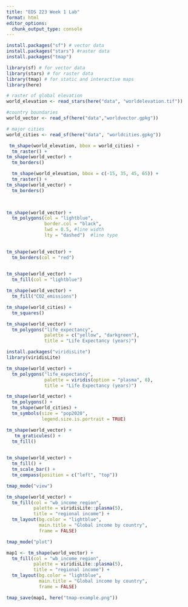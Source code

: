 ```yaml
---
title: "EDS 223 Week 1 Lab"
format: html
editor_options: 
  chunk_output_type: console
---
```


```r
install.packages("sf") # vector data
install.packages("stars") #raster data
install.packages("tmap")
```

```r
library(sf) # for vector data 
library(stars) # for raster data 
library(tmap) # for static and interactive maps
library(here)

```


```r
# raster of global elevation
world_elevation <- read_stars(here("data", "worldelevation.tif"))
```


```r
#country boundaries
world_vector <- read_sf(here("data","worldvector.gpkg"))
```


```r
# major cities 
world_cities <- read_sf(here("data", "worldcities.gpkg"))
```

```r


 tm_shape(world_elevation, bbox = world_cities) +
  tm_raster() +
tm_shape(world_vector) +
  tm_borders() 

  tm_shape(world_elevation, bbox = c(-15, 35, 45, 65)) +
  tm_raster() +
tm_shape(world_vector) +
  tm_borders() 

  
```



```r
tm_shape(world_vector) +
  tm_polygons(col = "lightblue",
              border.col = "black",
              lwd = 0.5, #line width
              lty = "dashed")  #line type
  

```


```r
tm_shape(world_vector) +
  tm_borders(col = "red")
  
```

```r
tm_shape(world_vector) +
  tm_fill(col = "lightblue")
```

```r
tm_shape(world_vector) +
  tm_fill("CO2_emissions")


```



```r
tm_shape(world_cities) +
  tm_squares()


```

```r
tm_shape(world_vector) +
  tm_polygons("life_expectancy", 
              palette = c("yellow", "darkgreen"),
              title = "Life Expectancy (years)")
```


```r
install.packages("viridisLite")
library(viridisLite)
```

```r
tm_shape(world_vector) +
  tm_polygons("life_expectancy",
              palette = viridis(option = "plasma", 8),
              title = "Life Expectancy (years)")
```


```r
tm_shape(world_vector) +
  tm_polygons() +
  tm_shape(world_cities) +
  tm_symbols(size = "pop2020",
             legend.size.is.portrait = TRUE)


```


```r
tm_shape(world_vector) +
   tm_graticules() +
  tm_fill() 
 
```


```r

tm_shape(world_vector) +
  tm_fill() +
  tm_scale_bar() +
  tm_compass(position = c("left", "top"))

```

```r
tmap_mode("view")

tm_shape(world_vector) +
  tm_fill(col = "wb_income_region",
          palette = viridisLite::plasma(5),
          title = "regional income") +
  tm_layout(bg.color = "lightblue",
            main.title = "Global income by country",
            frame = FALSE)

```

```r

tmap_mode("plot")

map1 <- tm_shape(world_vector) +
  tm_fill(col = "wb_income_region",
          palette = viridisLite::plasma(5),
          title = "regional income") +
  tm_layout(bg.color = "lightblue",
            main.title = "Global income by country",
            frame = FALSE)

tmap_save(map1, here("tmap-example.png"))
```

